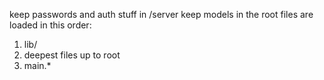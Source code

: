 keep passwords and auth stuff in /server
keep models in the root
files are loaded in this order:
1. lib/
2. deepest files up to root
3. main.*